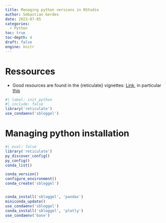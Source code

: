 ```yaml
---
title: Managing python versions in RStudio
author: Sebastian Gerdes
date: 2023-07-05
categories:
  - Python
toc: true
toc-depth: 4
draft: false
engine: knitr
---
```


# Ressources
* Good resources are found in the {reticulate} vignettes: [Link](https://cran.r-project.org/web/packages/reticulate/index.html), in particular [this](https://cran.r-project.org/web/packages/reticulate/vignettes/versions.html)


```r
#| label: init_python
#| include: false
library('reticulate')
use_condaenv('sbloggel')
```


# Managing python installation
```r
#| eval: false
library('reticulate')
py_discover_config()
py_config()
conda_list()

conda_version()
configure_environment()
conda_create('sbloggel')


conda_install('sbloggel', 'pandas')
miniconda_update()
use_condaenv('sbloggel')
conda_install('sbloggel', 'plotly')
use_condaenv('base')
```
